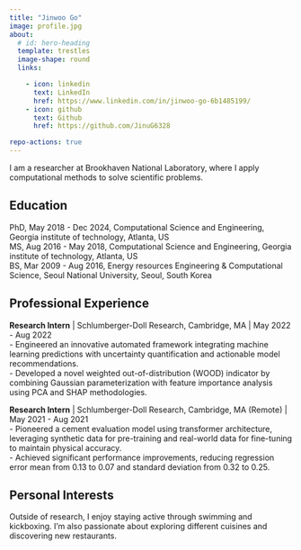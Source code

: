 ```yaml
---
title: "Jinwoo Go"
image: profile.jpg
about:
  # id: hero-heading
  template: trestles
  image-shape: round
  links:

    - icon: linkedin
      text: LinkedIn
      href: https://www.linkedin.com/in/jinwoo-go-6b1485199/
    - icon: github
      text: Github
      href: https://github.com/JinuG6328

repo-actions: true
---
```


<!-- ::: {#hero-heading} -->

I am a researcher at Brookhaven National Laboratory, where I apply computational methods to solve scientific problems.


## Education
PhD,  May 2018 - Dec 2024, Computational Science and Engineering, Georgia institute of technology, Atlanta, US <br>
MS,  Aug 2016 - May 2018, Computational Science and Engineering, Georgia institute of technology, Atlanta, US <br>
BS,  Mar 2009 - Aug 2016, Energy resources Engineering & Computational Science, Seoul National University, Seoul, South Korea


## Professional Experience
**Research Intern** | Schlumberger-Doll Research, Cambridge, MA | May 2022 - Aug 2022 <br>
- Engineered an innovative automated framework integrating machine learning predictions with uncertainty quantification and actionable model recommendations. <br>
- Developed a novel weighted out-of-distribution (WOOD) indicator by combining Gaussian parameterization with feature importance analysis using PCA and SHAP methodologies. <br>

**Research Intern** | Schlumberger-Doll Research, Cambridge, MA (Remote) | May 2021 - Aug 2021 <br>
- Pioneered a cement evaluation model using transformer architecture, leveraging synthetic data for pre-training and real-world data for fine-tuning to maintain physical accuracy. <br>
- Achieved significant performance improvements, reducing regression error mean from 0.13 to 0.07 and standard deviation from 0.32 to 0.25. <br>


## Personal Interests
Outside of research, I enjoy staying active through swimming and kickboxing. 
I'm also passionate about exploring different cuisines and discovering new restaurants.

<!-- ::: -->


